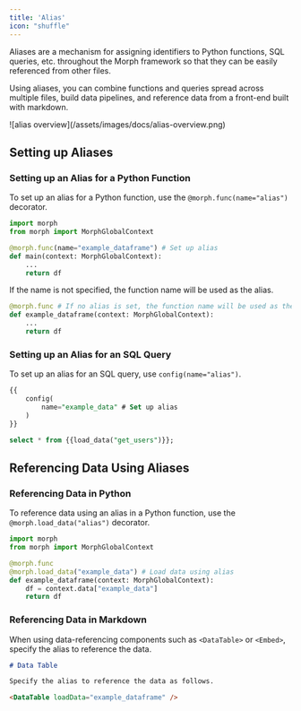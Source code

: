 ```yaml
---
title: 'Alias'
icon: "shuffle"
---
```


Aliases are a mechanism for assigning identifiers to Python functions, SQL queries, etc. throughout the Morph framework so that they can be easily referenced from other files.

Using aliases, you can combine functions and queries spread across multiple files, build data pipelines, and reference data from a front-end built with markdown.

<Frame>
  ![alias overview](/assets/images/docs/alias-overview.png)
</Frame>

## Setting up Aliases

### Setting up an Alias for a Python Function

To set up an alias for a Python function, use the `@morph.func(name="alias")` decorator.

```python dataframe.py
import morph
from morph import MorphGlobalContext

@morph.func(name="example_dataframe") # Set up alias
def main(context: MorphGlobalContext):
    ...
    return df
```

If the name is not specified, the function name will be used as the alias.
```python
@morph.func # If no alias is set, the function name will be used as the alias
def example_dataframe(context: MorphGlobalContext):
    ...
    return df
```

### Setting up an Alias for an SQL Query

To set up an alias for an SQL query, use `config(name="alias")`.

```sql get_users.sql
{{
    config(
        name="example_data" # Set up alias
    )
}}

select * from {{load_data("get_users")}};
```

## Referencing Data Using Aliases

### Referencing Data in Python

To reference data using an alias in a Python function, use the `@morph.load_data("alias")` decorator.

```python load.py
import morph
from morph import MorphGlobalContext

@morph.func
@morph.load_data("example_data") # Load data using alias
def example_dataframe(context: MorphGlobalContext):
    df = context.data["example_data"]
    return df
```

### Referencing Data in Markdown

When using data-referencing components such as `<DataTable>` or `<Embed>`, specify the alias to reference the data.

```md index.mdx
# Data Table

Specify the alias to reference the data as follows.

<DataTable loadData="example_dataframe" />
```
